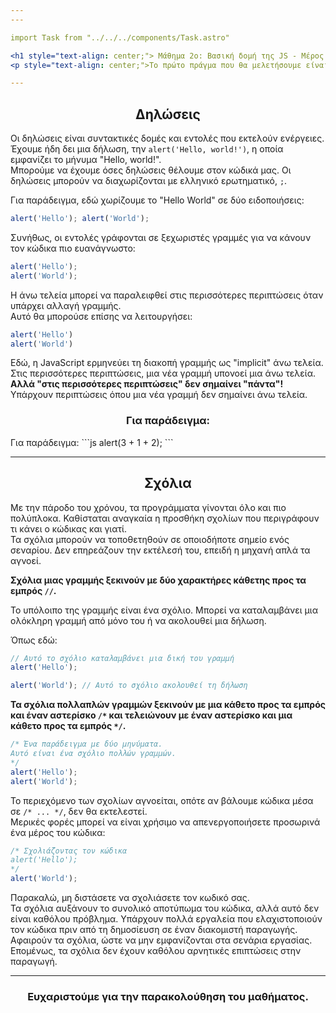 ```yaml
---
---

import Task from "../../../components/Task.astro"

<h1 style="text-align: center;"> Μάθημα 2ο: Βασική δομή της JS - Μέρος 2ο</h1>
<p style="text-align: center;">Το πρώτο πράγμα που θα μελετήσουμε είναι τα δομικά στοιχεία του κώδικα.</p>

---
```


<h2 style="text-align: center;"> Δηλώσεις </h2>

Οι δηλώσεις είναι συντακτικές δομές και εντολές που εκτελούν ενέργειες.  
Έχουμε ήδη δει μια δήλωση, την ```alert('Hello, world!')```, η οποία εμφανίζει το μήνυμα "Hello, world!".  
Μπορούμε να έχουμε όσες δηλώσεις θέλουμε στον κώδικά μας. Οι δηλώσεις μπορούν να διαχωρίζονται με ελληνικό ερωτηματικό, ```;```.  

Για παράδειγμα, εδώ χωρίζουμε το "Hello World" σε δύο ειδοποιήσεις:
```js
alert('Hello'); alert('World');
```

Συνήθως, οι εντολές γράφονται σε ξεχωριστές γραμμές για να κάνουν τον κώδικα πιο ευανάγνωστο:
```js
alert('Hello');
alert('World');
```  
  
Η άνω τελεία μπορεί να παραλειφθεί στις περισσότερες περιπτώσεις όταν υπάρχει αλλαγή γραμμής.  
Αυτό θα μπορούσε επίσης να λειτουργήσει:  
```js
alert('Hello')
alert('World')
```
  
Εδώ, η JavaScript ερμηνεύει τη διακοπή γραμμής ως "implicit" άνω τελεία.  
Στις περισσότερες περιπτώσεις, μια νέα γραμμή υπονοεί μια άνω τελεία.  
**Αλλά "στις περισσότερες περιπτώσεις" δεν σημαίνει "πάντα"!**  
Υπάρχουν περιπτώσεις όπου μια νέα γραμμή δεν σημαίνει άνω τελεία.

<h3 style="text-align: center;"> Για παράδειγμα: </h3>
Για παράδειγμα:  
```js
alert(3 +
1
+ 2);
```

---

<h2 style="text-align: center;">Σχόλια</h2>

Με την πάροδο του χρόνου, τα προγράμματα γίνονται όλο και πιο πολύπλοκα. Καθίσταται αναγκαία η προσθήκη σχολίων που περιγράφουν τι κάνει ο κώδικας και γιατί.  
Τα σχόλια μπορούν να τοποθετηθούν σε οποιοδήποτε σημείο ενός σεναρίου. Δεν επηρεάζουν την εκτέλεσή του, επειδή η μηχανή απλά τα αγνοεί.  
  
**Σχόλια μιας γραμμής ξεκινούν με δύο χαρακτήρες κάθετης προς τα εμπρός ```//```.**  
  
Το υπόλοιπο της γραμμής είναι ένα σχόλιο. Μπορεί να καταλαμβάνει μια ολόκληρη γραμμή από μόνο του ή να ακολουθεί μια δήλωση.  
  
Όπως εδώ:  
```js
// Αυτό το σχόλιο καταλαμβάνει μια δική του γραμμή
alert('Hello');

alert('World'); // Αυτό το σχόλιο ακολουθεί τη δήλωση
```  
  
**Τα σχόλια πολλαπλών γραμμών ξεκινούν με μια κάθετο προς τα εμπρός και έναν αστερίσκο ```/*``` και τελειώνουν με έναν αστερίσκο και μια κάθετο προς τα εμπρός ```*/```.**  
  
```js
/* Ένα παράδειγμα με δύο μηνύματα.
Αυτό είναι ένα σχόλιο πολλών γραμμών.
*/
alert('Hello');
alert('World');
```
Το περιεχόμενο των σχολίων αγνοείται, οπότε αν βάλουμε κώδικα μέσα σε ```/* ... */```, δεν θα εκτελεστεί.  
Μερικές φορές μπορεί να είναι χρήσιμο να απενεργοποιήσετε προσωρινά ένα μέρος του κώδικα:  
```js
/* Σχολιάζοντας τον κώδικα
alert('Hello');
*/
alert('World');
```

Παρακαλώ, μη διστάσετε να σχολιάσετε τον κωδικό σας.  
Τα σχόλια αυξάνουν το συνολικό αποτύπωμα του κώδικα, αλλά αυτό δεν είναι καθόλου πρόβλημα. Υπάρχουν πολλά εργαλεία που ελαχιστοποιούν τον κώδικα πριν από τη δημοσίευση σε έναν διακομιστή παραγωγής. Αφαιρούν τα σχόλια, ώστε να μην εμφανίζονται στα σενάρια εργασίας. Επομένως, τα σχόλια δεν έχουν καθόλου αρνητικές επιπτώσεις στην παραγωγή.    

---

<h3 style="text-align: center;">Ευχαριστούμε για την παρακολούθηση του μαθήματος.</h3>